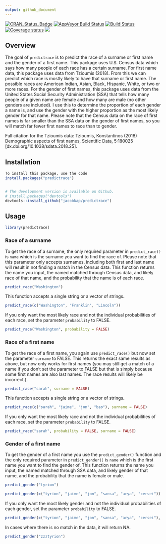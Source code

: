 ```yaml
---
output: github_document
---
```


[![CRAN\_Status\_Badge](http://www.r-pkg.org/badges/version/predictrace)](https://cran.r-project.org/package=predictrace)
[![AppVeyor Build
Status](https://ci.appveyor.com/api/projects/status/github/jacobkap/predictrace?branch=master&svg=true)](https://ci.appveyor.com/project/jacobkap/predictrace)
[![Build
Status](https://travis-ci.org/jacobkap/predictrace.svg?branch=master)](https://app.travis-ci.com/jacobkap/predictrace)
[![Coverage
status](https://codecov.io/gh/jacobkap/predictrace/branch/master/graph/badge.svg)](https://app.codecov.io/github/jacobkap/predictrace?branch=master)
[![](http://cranlogs.r-pkg.org/badges/grand-total/predictrace?color=blue)](https://cran.r-project.org/package=predictrace)


## Overview

The goal of `predictrace` is to predict the race of a surname or first name and the gender of a first name. This package uses U.S. Census data which says how many people of each race has a certain surname. For first name data, this package uses data from Tzioumis (2018). From this we can predict which race is mostly likely to have that surname or first name. The possible races are American Indian, Asian, Black, Hispanic, White, or two or more races. For the gender of first names, this package uses data from the United States Social Security Administration (SSA) that tells how many people of a given name are female and how many are male (no other genders are included). I use this to determine the proportion of each gender a name is, and use the gender with the higher proportion as the most likely gender for that name. Please note that the Census data on the race of first names is far smaller than the SSA data on the gender of first names, so you will match far fewer first names to race than to gender. 

Full citation for the Tzioumis data: Tzioumis, Konstantinos (2018) Demographic aspects of first names, Scientific Data, 5:180025 [dx.doi.org/10.1038/sdata.2018.25]. 

## Installation

```r
To install this package, use the code
install.packages("predictrace")


# The development version is available on Github.
# install.packages("devtools")
devtools::install_github("jacobkap/predictrace")
```

## Usage

```r
library(predictrace)
```

### Race of a surname

To get the race of a surname, the only required parameter in `predict_race()` is `name` which is the surname you want to find the race of. Please note that this parameter only accepts surnames, including both first and last name will result in not finding a match in the Census data. This function returns the name you input, the named matched through Census data, and likely race of that name, and the probability that the name is of each race.

```r
predict_race("Washington")
```

This function accepts a single string or a vector of strings.

```r
predict_race(c("Washington", "Franklin", "Lincoln"))
```


If you only want the most likely race and not the individual probabilities of each race, set the parameter `probability` to FALSE.

```r
predict_race("Washington", probability = FALSE)
```

### Race of a first name

To get the race of a first name, you again use `predict_race()` but now set the parameter `surname` to FALSE. This returns the exact same results as above, but now only works for first names (you may still get a match of a name if you don't set the parameter to FALSE but that is simply because some first names are also last names. The race results will likely be incorrect.).

```r
predict_race("sarah", surname = FALSE)
```

This function accepts a single string or a vector of strings.

```r
predict_race(c("sarah", "jaime", "jon", "bao"), surname = FALSE)
```


If you only want the most likely race and not the individual probabilities of each race, set the parameter `probability` to FALSE.

```r
predict_race("sarah", probability = FALSE, surname = FALSE)
```


### Gender of a first name

To get the gender of a first name you use the `predict_gender()` function and the only required parameter in `predict_gender()` is `name` which is the first name you want to find the gender of. This function returns the name you input, the named matched through SSA data, and likely gender of that name, and the probability that the name is female or male. 

```r
predict_gender("tyrion")
```

```r
predict_gender(c("tyrion", "jaime", "jon", "sansa", "arya", "cersei"))
```

If you only want the most likely gender and not the individual probabilities of each gender, set the parameter `probability` to FALSE.

```r
predict_gender(c("tyrion", "jaime", "jon", "sansa", "arya", "cersei"), probability = FALSE)
```

In cases where there is no match in the data, it will return NA.

```r
predict_gender("zzztyrion")
```

